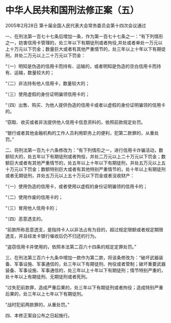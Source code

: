# 中华人民共和国刑法修正案（五）

2005年2月28日 第十届全国人民代表大会常务委员会第十四次会议通过

 

一、在刑法第一百七十七条后增加一条，作为第一百七十七条之一：“有下列情形之一，妨害信用卡管理的，处三年以下有期徒刑或者拘役,并处或者单处一万元以上十万元以下罚金；数量巨大或者有其他严重情节的，处三年以上十年以下有期徒刑，并处二万元以上二十万元以下罚金：

“（一）明知是伪造的信用卡而持有、运输的，或者明知是伪造的空白信用卡而持有、运输，数量较大的；

“（二）非法持有他人信用卡，数量较大的；

“（三）使用虚假的身份证明骗领信用卡的；

“（四）出售、购买、为他人提供伪造的信用卡或者以虚假的身份证明骗领的信用卡的。

“窃取、收买或者非法提供他人信用卡信息资料的，依照前款规定处罚。

“银行或者其他金融机构的工作人员利用职务上的便利，犯第二款罪的，从重处罚。”

二、将刑法第一百九十六条修改为：“有下列情形之一，进行信用卡诈骗活动，数额较大的，处五年以下有期徒刑或者拘役，并处二万元以上二十万元以下罚金；数额巨大或者有其他严重情节的，处五年以上十年以下有期徒刑，并处五万元以上五十万元以下罚金；数额特别巨大或者有其他特别严重情节的，处十年以上有期徒刑或者无期徒刑，并处五万元以上五十万元以下罚金或者没收财产：

“（一）使用伪造的信用卡，或者使用以虚假的身份证明骗领的信用卡的；

“（二）使用作废的信用卡的；

“（三）冒用他人信用卡的；

“（四）恶意透支的。

“前款所称恶意透支，是指持卡人以非法占有为目的，超过规定限额或者规定期限透支，并且经发卡银行催收后仍不归还的行为。

“盗窃信用卡并使用的，依照本法第二百六十四条的规定定罪处罚。”

三、在刑法第三百六十九条中增加一款作为第二款，将该条修改为：“破坏武器装备、军事设施、军事通信的，处三年以下有期徒刑、拘役或者管制；破坏重要武器装备、军事设施、军事通信的，处三年以上十年以下有期徒刑；情节特别严重的，处十年以上有期徒刑、无期徒刑或者死刑。

“过失犯前款罪，造成严重后果的，处三年以下有期徒刑或者拘役；造成特别严重后果的，处三年以上七年以下有期徒刑。

“战时犯前两款罪的，从重处罚。”

四、本修正案自公布之日起施行。